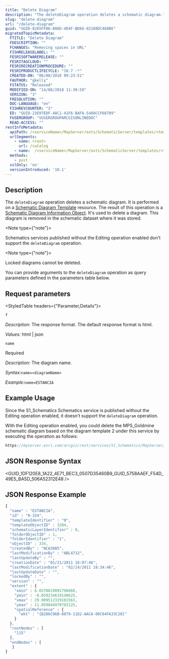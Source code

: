 ```yaml
---
title: "Delete Diagram"
description: "The deleteDiagram operation deletes a schematic diagram."
slug: "delete-diagram"
url: "/delete-diagram"
guid: "GUID-8265FF86-886D-4D4F-BD66-02108DC468B6"
migratedTopicMetadata:
  FTITLE: "Delete Diagram"
  FDESCRIPTION: ""
  FCHANGES: "Removing spaces in URL"
  FISHRELEASELABEL: ""
  FESRISOFTWARERELEASE: ""
  FESRITAGCLOUD: ""
  FESRIRECREATIONPROCEDURE: ""
  FESRIPRODUCTLIFECYCLE: "10.7 -*"
  CREATED-ON: "06/08/2018 09:23:51"
  FAUTHOR: "gkelly"
  FSTATUS: "Released"
  MODIFIED-ON: "14/08/2018 11:30:59"
  VERSION: "3"
  FRESOLUTION: ""
  DOC-LANGUAGE: "en"
  FISHREVCOUNTER: "3"
  ED: "GUID-23E07EDF-4AC1-41F6-BAFA-5488CCF68709"
  FUSERGROUP: "VUSERGROUPARCGISONLINEDOC"
  READ-ACCESS: ""
restInfoMetadata:
  apiPath: /<serviceName>/MapServer/exts/SchematicServer/templates/<tempID>/deleteDiagram
  urlSegments:
    - name: <root>
      url: /catalog
    - name:  /<serviceName>/MapServer/exts/SchematicServer/templates/<tempID>/deleteDiagram
  methods: 
    - post
  sslOnly: 'no'
  versionIntroduced: '10.1'
---
```



## Description

The `deleteDiagram` operation deletes a schematic diagram. It is performed on a [Schematic Diagram Template](/schematic-diagram-template) resource. The result of this operation is a [Schematic Diagram Information Object](/schematic-diagram-information-object). It's used to delete a diagram. This diagram is removed in the schematic dataset where it was stored.

<Note type={"note"}>

Schematics services published without the Editing operation enabled don't support the `deleteDiagram` operation.

</Note>

<Note type={"note"}>

Locked diagrams cannot be deleted.

</Note>

You can provide arguments to the `deleteDiagram` operation as query parameters defined in the parameters table below.

##  Request parameters 

<StyledTable headers={"Parameter,Details"}>

<StyledTableRow>

<StyledTableCell cellStyle="markdown">

`f` 

</StyledTableCell>

<StyledTableCell cellStyle="markdown">

_Description_: The response format. The default response format is html.

_Values:_ html | json

</StyledTableCell>

</StyledTableRow>

<StyledTableRow>

<StyledTableCell cellStyle="markdown">

`name` 

</StyledTableCell>

<StyledTableCell cellStyle="markdown">

Required

_Description:_ The diagram name.

_Syntax:_`name=<diagramName>` 

_Example:_`name=ESTANCIA` 

</StyledTableCell>

</StyledTableRow>

</StyledTable>

## Example Usage

Since the S1_Schematics Schematics service is published without the Editing operation enabled, it doesn't support the `deleteDiagram` operation. 

With the Editing operation enabled, you could delete the MPS_Goldmine schematic diagram based on the diagram template 2 under this service by executing the operation as follows: 

```javascript
https://myserver.esri.com/arcgis/rest/services/S1_Schematics/MapServer/exts/SchematicsServer/templates/2/deleteDiagram?name=MPS_Goldmine&f=pjson`
```


## JSON Response Syntax

<GUID_1DF120E8_1A22_4E71_BEC3_0507D35460B9_GUID_5758AAEF_F54D_49E5_BA5D_506A52312E48 />

## JSON Response Example

```javascript
{
  "name" : "ESTANCIA",
  "id" : "0-334",
  "templateIdentifier" : "0",
  "templateObjectID" : 3204,
  "schematicLayerIdentifier" : 0,
  "folderObjectID" : 1,
  "folderIdentifier" : "1",
  "objectID" : 334,
  "createdBy" : "NCA3885",
  "lastModificationBy" : "ABL4732",
  "lastUpdateBy" : "",
  "creationDate" : "01/21/2011 16:07:46",
  "lastModificationDate" : "02/14/2011 18:34:46",
  "lastUpdateDate" : "",
  "lockedBy" : "",
  "version" : "",
  "extent" : {
    "xmin" : 6.0370819091796868,
    "ymin" : -8.059234619140625,
    "xmax" : 29.909512329101563,
    "ymax" : 11.059844970703125,
    "spatialReference" : {
      "wkt" : "{B286C06B-0879-11D2-AACA-00C04FA33C20}"
    }
  },
  "rootNodes" : [
    "115"
  ],
  "endNodes" : [
   ]
}
```
